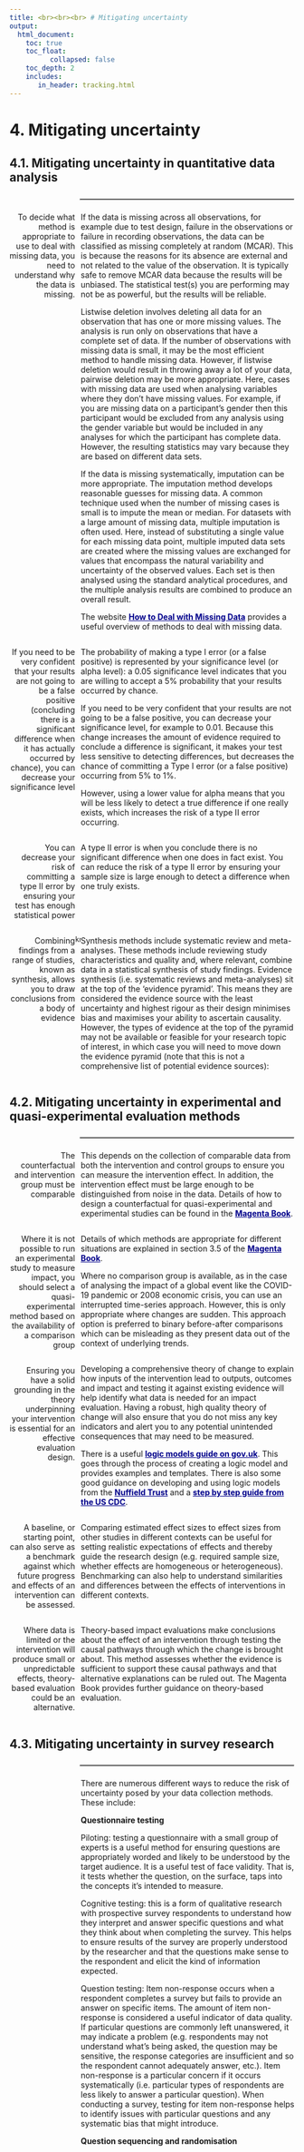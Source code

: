 ```yaml
---
title: <br><br><br> # Mitigating uncertainty
output:
  html_document:
    toc: true
    toc_float:
          collapsed: false
    toc_depth: 2
    includes:
       in_header: tracking.html
---
```


<style type="text/css">

#TOC {
margin-top: 50px;
}

.list-group-item.active, .list-group-item.active:hover, .list-group-item.active:focus {
background-color: DARKBLUE;
} 

body {
margin-top: 150px;
counter-reset : h1;
}

.title{
display : none;
}

h1 {
  counter-reset:h2;
}

h2 {
counter-reset : h3;
}

h1:before{
  content : "4" ". ";
  counter-increment: h1;
}

h2:before {
content : "4" "." counter(h2,decimal) ". ";
counter-increment : h2;
}

h2.nocount:before {
content : "";
counter-increment : none;
}

.section h2{
padding-top: 200px;
float:right;
width: 75%;
}

hr { 
  display: block;
  margin-top: 0.5em;
  margin-bottom: 0.5em;
  margin-left: auto;
  margin-right: auto;
  border-style: inset;
  border-width: 1px;
  width: 75%;
  float: right;
} 

.section h3{
float:right;
width: 75%;
}

.leftA{
float: left;
width: 100%;
font-weight: bold;
}

.rightA{
float:right;
width: 75%;
}

.leftB{
float: left;
width: 23%;
text-align: right;
}

.footer{
  position: relative; 
  margin-top: 100px; 
  height = 100px; 
  width: 100%;
  text-align: left
}


.
</style>

<div class="pageContentWrapper">

# Mitigating uncertainty 

<!-- introduction here?*-->

## Mitigating uncertainty in quantitative data analysis

<div style="clear: both;"></div>

<hr>

<div style="clear: both;"></div>

<div class = "rightA">
If the data is missing across all observations, for example due to test design, failure in the observations or failure in recording observations, the data can be classified as missing completely at random (MCAR). This is because the reasons for its absence are external and not related to the value of the observation. It is typically safe to remove MCAR data because the results will be unbiased. The statistical test(s) you are performing may not be as powerful, but the results will be reliable.
<br>

Listwise deletion involves deleting all data for an observation that has one or more missing values. The analysis is run only on observations that have a complete set of data. If the number of observations with missing data is small, it may be the most efficient method to handle missing data. However, if listwise deletion would result in throwing away a lot of your data, pairwise deletion may be more appropriate. Here, cases with missing data are used when analysing variables where they don’t have missing values. For example, if you are missing data on a participant's gender then this participant would be excluded from any analysis using the gender variable but would be included in any analyses for which the participant has complete data. However, the resulting statistics may vary because they are based on different data sets.
<br>

If the data is missing systematically, imputation can be more appropriate. The imputation method develops reasonable guesses for missing data. A common technique used when the number of missing cases is small is to impute the mean or median. For datasets with a large amount of missing data, multiple imputation is often used. Here, instead of substituting a single value for each missing data point, multiple imputed data sets are created where the missing values are exchanged for values that encompass the natural variability and uncertainty of the observed values. Each set is then analysed using the standard analytical procedures, and the multiple analysis results are combined to produce an overall result.

The website <a href="https://www.mastersindatascience.org/learning/how-to-deal-with-missing-data/#:~:text=%2520How%2520to%2520Deal%2520with%2520Missing%2520Data%2520,a%2520large%2520amount%2520of%2520missing%2520data.%2520More%2520" style="color: DARKBLUE;"><b>How to Deal with Missing Data</b></a> provides a useful overview of methods to deal with missing data.
</div>

<div class = "leftB"> 
To decide what method is appropriate to use to deal with missing data, you need to understand why the data is missing.
</div>

<div class = "rightA">
The probability of making a type I error (or a false positive) is represented by your significance level (or alpha level): a 0.05 significance level indicates that you are willing to accept a 5% probability that your results occurred by chance.
<br>

If you need to be very confident that your results are not going to be a false positive, you can decrease your significance level, for example to 0.01. Because this change increases the amount of evidence required to conclude a difference is significant, it makes your test less sensitive to detecting differences, but decreases the chance of committing a Type I error (or a false positive) occurring from 5% to 1%.
<br>

However, using a lower value for alpha means that you will be less likely to detect a true difference if one really exists, which increases the risk of a type II error occurring.
</div>

<div class = "leftB"> 
If you need to be very confident that your results are not going to be a false positive (concluding there is a significant difference when it has actually occurred by chance), you can decrease your significance level
</div>

<div class = "rightA"> 
A type II error is when you conclude there is no significant difference when one does in fact exist. You can reduce the risk of a type II error by ensuring your sample size is large enough to detect a difference when one truly exists.
</div>

<div class = "leftB">
You can decrease your risk of committing a type II error by ensuring your test has enough statistical power
</div>

<div style="clear: both;"></div>

<div class = "rightA">
Synthesis methods include systematic review and meta-analyses. These methods include reviewing study characteristics and quality and, where relevant, combine data in a statistical synthesis of study findings. Evidence synthesis (i.e. systematic reviews and meta-analyses) sit at the top of the ‘evidence pyramid’. This means they are considered the evidence source with the least uncertainty and highest rigour as their design minimises bias and maximises your ability to ascertain causality. However, the types of evidence at the top of the pyramid may not be available or feasible for your research topic of interest, in which case you will need to move down the evidence pyramid (note that this is not a comprehensive list of potential evidence sources):
</div>

<div class = "leftB">
Combining findings from a range of studies, known as synthesis, allows you to draw conclusions from a body of evidence
</div>

```r

knitr::include_graphics("images/evidence_pyramid.png")

```

<div style="clear: both;"></div>



## Mitigating uncertainty in experimental and quasi-experimental evaluation methods

<div style="clear: both;"></div>

<hr>

<div style="clear: both;"></div>

<div class = "rightA"> 
This depends on the collection of comparable data from both the intervention and control groups to ensure you can measure the intervention effect. In addition, the intervention effect must be large enough to be distinguished from noise in the data. Details of how to design a counterfactual for quasi-experimental and experimental studies can be found in the <a href="https://www.gov.uk/government/publications/the-magenta-book" style="color: DARKBLUE;"><b>Magenta Book</b></a>.
</div>

<div class = "leftB">
The counterfactual and intervention group must be comparable
</div>

<div class = "rightA">
Details of which methods are appropriate for different situations are explained in section 3.5 of the <a href="https://www.gov.uk/government/publications/the-magenta-book" style="color: DARKBLUE;"><b>Magenta Book</b></a>.
<br>

Where no comparison group is available, as in the case of analysing the impact of a global event like the COVID-19 pandemic or 2008 economic crisis, you can use an interrupted time-series approach. However, this is only appropriate where changes are sudden. This approach option is preferred to binary before-after comparisons which can be misleading as they present data out of the context of underlying trends.
</div>

<div class = "leftB">
Where it is not possible to run an experimental study to measure impact, you should select a quasi-experimental method based on the availability of a comparison group
</div>

<div class = "rightA">
Developing a comprehensive theory of change to explain how inputs of the intervention lead to outputs, outcomes and impact and testing it against existing evidence will help identify what data is needed for an impact evaluation. Having a robust, high quality theory of change will also ensure that you do not miss any key indicators and alert you to any potential unintended consequences that may need to be measured.
<br>

There is a useful <a href="https://www.gov.uk/guidance/evaluation-in-health-and-wellbeing-creating-a-logic-model" style="color: DARKBLUE;"><b>logic models guide on gov.uk</b></a>. This goes through the process of creating a logic model and provides examples and templates. There is also some good guidance on developing and using logic models from the <a href="https://www.nuffieldtrust.org.uk/files/2019-02/stephanie-kumpunen-and-muna-sheikh.pdf" style="color: DARKBLUE;"><b>Nuffield Trust</b></a> and a <a href="https://www.cdc.gov/eval/steps/step2/index.htm" style="color: DARKBLUE;"><b>step by step guide from the US CDC</b></a>.
</div>

<div class = "leftB">
Ensuring you have a solid grounding in the theory underpinning your intervention is essential for an effective evaluation design.
</div>

<div class = "rightA">
Comparing estimated effect sizes to effect sizes from other studies in different contexts can be useful for setting realistic expectations of effects and thereby guide the research design (e.g. required sample size, whether effects are homogeneous or heterogeneous). Benchmarking can also help to understand similarities and differences between the effects of interventions in different contexts.
</div>

<div class = "leftB">
A baseline, or starting point, can also serve as a benchmark against which future progress and effects of an intervention can be assessed.
</div>

<div style="clear: both;"></div>

<div class = "rightA">
Theory-based impact evaluations make conclusions about the effect of an intervention through testing the causal pathways through which the change is brought about. This method assesses whether the evidence is sufficient to support these causal pathways and that alternative explanations can be ruled out. The Magenta Book provides further guidance on theory-based evaluation.
</div>

<div class = "leftB">
Where data is limited or the intervention will produce small or unpredictable effects, theory-based evaluation could be an alternative.
</div>

<div style="clear: both;"></div>


## Mitigating uncertainty in survey research

<div style="clear: both;"></div>

<hr>

<div style="clear: both;"></div>

<div class = "rightA">

There are numerous different ways to reduce the risk of uncertainty posed by your data collection methods. These include:
<br>

<b>Questionnaire testing</b>
<br>

Piloting: testing a questionnaire with a small group of experts is a useful method for ensuring questions are appropriately worded and likely to be understood by the target audience. It is a useful test of face validity. That is, it tests whether the question, on the surface, taps into the concepts it’s intended to measure.
<br>

Cognitive testing: this is a form of qualitative research with prospective survey respondents to understand how they interpret and answer specific questions and what they think about when completing the survey. This helps to ensure results of the survey are properly understood by the researcher and that the questions make sense to the respondent and elicit the kind of information expected.
<br>

Question testing: Item non-response occurs when a respondent completes a survey but fails to provide an answer on specific items. The amount of item non-response is considered a useful indicator of data quality. If particular questions are commonly left unanswered, it may indicate a problem (e.g. respondents may not understand what’s being asked, the question may be sensitive, the response categories are insufficient and so the respondent cannot adequately answer, etc.). Item non-response is a particular concern if it occurs systematically (i.e. particular types of respondents are less likely to answer a particular question). When conducting a survey, testing for item non-response helps to identify issues with particular questions and any systematic bias that might introduce.
<br>

<b>Question sequencing and randomisation</b>
<br>

To minimise the priming effects arising from the order of questions, researchers should carefully decide the sequence of questions, as well as considering whether rotating the order of certain questions is appropriate. Furthermore, it’s common practice to randomise the order of response options where these are codes or statements, and invert the order of the scale for half the respondents for questions with a rating scale as the response options.

<b>Using scripting and logic in online surveys</b>
<br>

To increase data accuracy, for online surveys you can use methods such as only showing particular questions to respondents as a result of their responses to previous questions and ensuring that several answer options cannot be chosen on questions where only one answer option should be chosen.
<br>

<b>The size of your sample</b>
<br>

Larger samples will tend to be more representative (assuming you are conducting random sampling). Keep in mind that it’s unlikely that every sample will be perfectly similar to the population of interest. There will always be a little sampling error associated with any study, unless you sample every single member of your population.
<br>

<b>The likely response rates of your survey</b>
<br>

You may need to contact a lot more people than you need to achieve a sample that is representative of your population under study and allows you to draw conclusions within the margin of error you are willing to accept.
<br>

<b>Your sampling frame (your possible participants) and recruitment procedures</b>
<br>

Avoid only recruiting members of a certain subset of your population. Ideally you would randomly sample from your sample frame. Through this, you minimize any selection biases that might occur, such as volunteer bias.
Selection bias occurs when the subjects studied are not representative of the target population about which conclusions are to be drawn. However, selection bias is only problematic if the response probability is correlated with the variable you are measuring, i.e. the people who respond to the survey answer differently to your questions to the way in which those who did not respond would have done. Thus, addressing selection bias requires breaking the connection between non-response probability and outcome variables: adaptive response design.
<br>

<b>Implementing a stratification protocol, such as proportionate stratified sampling</b>
<br>

Let’s say you do your research and find out your population under study are 80% women. You could then make sure that 80% of your sample consists of women, such as by quota sampling.
<br>

Alternatively, you might want to consider over-sampling: this is the selection of a large number of additional respondents that match certain criteria, to allow researchers to measure more precisely the changes in key populations.While this might not result in your overall sample representing the overall population under study (e.g. the general population), this may provide the most useful approach to allow you to draw conclusions from a small sub-group, such as a particular ethnic group.
<br>

<b>Using sample weights to correct for the over-representation or under-representation of key groups</b>
<br>

You can weight down the responses from the over-represented group (which may have been purposefully oversampled) to make sure their views do not have a disproportionately large effect when conclusions are drawn based on responses from the whole sample, or weight up the responses from under-represented group to make sure they don’t have a disproportionately small effect.
<br>

A sample weight is a statistical measurement which is linked to the record of every survey respondent. The sample weight is calculated based on the probability of being selected for the survey for the respondent and can also account for other imbalances which arise in the sampling process, such as non-response adjustment. The value of a weight can be interpreted as a measure of the number of population members represented by that respondent.
<br>

For example, if 51% of a population are female, but a sample is only 40% female, then weighting is used to correct for this imbalance. There are a number of different types of weights:
<br>

<i>Design weights</i>
<br>

We use design weights to account for the different probabilities of being sampled that different respondent types have. Let’s say we’re collecting data based on a list of addresses. People who live in a place where many families share the same address will have a lower chance of being surveyed than people who live at single-family addresses. Weighting our survey results ensures our results won’t be skewed by this discrepancy.
<br>

<i>Non-response weights</i>
<br>

You can use non-response weights to correct for the fact that some types of people are less likely to be willing to participate in your survey than others. To illustrate, let’s imagine that young people in our district are less inclined to answer our survey questions. Weighting our results ensures that we account for this fact by placing more load on the responses from young people who do participate.
<br>

<i>Calibration/post-stratification weights</i>
<br>

You can use calibration weights to make the characteristics of your sample closely match the characteristics of your population. This is commonly done using demographic data (like gender, age, income level) that is publicly available (from a Census, for example) as the target and adjusting the sample demographics to match that target.
<br>

Weights almost always increase the standard errors of estimates and introduce instability into your data. Some researchers like to “trim” the weights to not allow extremely high weights that can increase instability of estimates, but trimming the weights can often result in reducing the representativeness of the weighted data – it’s a trade-off between less instability or more accurate representativeness.

</div>

<div style="clear: both;"></div>

## Mitigating uncertainty in qualitative research

<div style="clear: both;"></div>

<hr>

<div style="clear: both;"></div>

<div class = "rightA">
There are three main ways to mitigate uncertainty when conducting and using qualitative research: standardisation; validation; and transparency.
</div>

<div style="clear: both;"></div>

<div class = "leftB">
Standardisation of tools and processes can help to minimise uncertainty in qualitative research
</div>

<div class = "rightA">
To minimise the uncertainty that researchers can introduce to the research, steps should be taken to facilitate consistency in approach throughout the research process - from participant recruitment, through to fieldwork (interviews and focus groups), analysis and reporting. The exceptions to this is where the researcher is intended to be part of the research process, and their perspective is a key output (e.g. where they play the role of participant observers or immerse themselves in a culture), or where there are ethical considerations that need to be considered to ensure participant welfare.

<b> Research tools </b>

It is common practice to produce and use standardised research and analysis tools, and to provide briefings to team members about how they should be applied. For example, it is usual to produce a script and questionnaire for recruiters to use to screen participants. This ensures that all potential respondents are asked the same questions in the same format and in the same order to determine their eligibility to participate in the research.

It is also usual for all researchers undertaking fieldwork to follow a standard topic or discussion guide. These can vary in style and level of detail depending on the nature of the study and researcher preferences, but provide instructions for how interviews should be completed including the order in which topics should be discussed, the approximate length of time to spend of each topic and key questions or probes that should be asked to all participants. The level of flexibility that researchers have in using the guide should be agreed up front, and the aims and objectives of the research emphasised so all involved are aligned and clear about how the project should be delivered. 

Where possible, researchers other than the lead researcher should aim to observe at least one interview or focus group before undertaking fieldwork so they are familiar with how the topic guide is used in practice. Likewise the lead researcher could observe the first session facilitated by another member of the team to ensure consistency in approaches. A short debrief should be provided after the first interview to discuss any issues or proposed changes required to the discussion guide before further fieldwork takes place. Additional checkpoints during fieldwork should be built into the project plan to review progress and consider if any further tweaks to the discussion guide should be made. All of these measures will help to improve consistency across fieldwork and minimise researcher bias.

<b> Outputs </b>

The main sources of data produced via qualitative research are written outputs. These can range from brief notes taken by the researcher during or immediately after fieldwork - including references to key themes discussed, short quotes, and observations and reflections of the researcher - to full verbatim transcripts which include every pause, ‘umm’ and ‘ah’. Where possible audio or video recordings of interviews and focus groups should be made to facilitate recall. These should be transcribed and used as a supplement to the researcher’s notes. Where this is done, a consistent format should be used. To further reduce uncertainty where audio or video recordings have been made, a second transcriber or observer can be tasked with quality assuring transcripts and notes to ensure all relevant information is captured and recorded accurately. Doing so reduces the risk of bias in interpretation or selection of data and provides all researchers in the team with access to data produced via each interview or focus group.

<b> Analysis </b>

Where a team of researchers are involved in conducting the fieldwork and analysing and reporting the findings it is important to establish a common approach to analysis up front. It is common practice to use analysis software such as NVivo or MAXQDA, or even a simple spreadsheet. Regardless of the preferred analytical tool being used, the process can be expedited and facilitated by setting out expectations of how data should be organised and managed before commencing analysis, establishing a common set of labels or codes that can be applied to the data during analysis, and agreeing points to review and refine the approach.
</div>

<div style="clear: both;"></div>

<div class = "leftB">
A range of techniques can be used to validate qualitative, contextualise and test out qualitative findings
</div>

<div class = "rightA">
A range of techniques can be employed to sense-check interpretation, appropriateness and prevalence of qualitative findings. These include: 1) analytic induction; 2) data triangulation; 3) respondent validation; and 4) analytical quality assurance.

<b> Analytic induction </b>

One of the most common theoretical methods used in qualitative data analysis in Grounded Theory. This is based on the idea that hypotheses about our data should be generated by or ‘grounded in’ the data itself rather than developed prior to data collection and analysis. The process of generating and testing these hypotheses is analytic induction. This involves systematic interrogation of the data. Hypotheses are generated during analysis and tested on a small number of cases in the sample and then refined or reformulated until all cases fit and all data has been used. Whilst this process is time and labour intensive, and can be complex, it can help to reduce uncertainty by focusing on those things that are consistent or universal within the data and ensuring that no evidence is overlooked or set aside.

<b> Data triangulation </b>

One way to sense-check or validate qualitative research findings and potentially reduce uncertainty is to consider the extent to which they align with findings from other sources of evidence, a process known as triangulation. This could include findings from other similar qualitative studies, or a review of the wider evidence base. 

It is also common to adopt a multi-method approach to data collection within one study to be able to look at the same phenomenon from different perspectives. For example, a study could employ multiple qualitative methods - interviews and observation. By doing so the researchers may seek to sense-check what they observe with participants' motives or perceptions of their own behaviour. Another approach commonly used is mixing qualitative and quantitative methods in the same study, using a survey of a wider sample of respondents to test the validity of qualitative findings.  

The key assumption behind data triangulation is that if you look at the same phenomenon in different ways and generate similar findings or conclusions then there is greater reliability and less uncertainty. Whilst there is value in this approach and it can provide greater confidence in research findings, it should be treated as a way of providing greater breadth, richness and rigour to the research rather than a means to provide a complete or ‘true’ picture as qualitative research by nature involves some level of interpretation.

<b> Respondent validation </b>

One way to minimise the risk that the researcher has misunderstood or misrepresented the research participant’s perspective is respondent validation. This is particularly useful when undertaking ethnographic research or generating case studies. The researcher will seek confirmation that their findings and perceptions match with the views of those who participated in the research by sharing their work with them and inviting feedback. This technique is particularly important in instances where research participants will be identifiable in the findings (e.g. where respondents have agreed to be used in a case study or organisations have agreed to be named in a report) to ensure they are content with how they are being represented. 

However, it is worth being mindful that one of the key purposes and strengths of the research process is to observe social phenomena - to look upon it from an external perspective. The researcher or research team plays a key role in this. By asking respondents to check and correct the researcher’s interpretation of the social world, it privileges the respondent’s view of their actions which does not necessarily increase the validity of findings. There are, of course, times where research is designed to be respondent-led - whereby the respondent acts as the researcher and may even interview and observe their peers as well as provide insight into their own lives. Where this is not the case, the decision to seek respondent validation of research findings should be considered carefully and alongside the role of the researcher in the research process.

<b> Analytical quality assurance </b>

As outlined in <a href = "https://analystsuncertaintytoolkit.github.io/UncertaintyWeb/chapter_5.html#Mitigating_uncertainty_in_quantitative_data_analysis" style ="color: DARKBLUE;"> <b>mitigating uncertainty in quantitative data analysis</b></a>, steps applied to quality assuring quantitative data are also relevant to quality assuring qualitative research. 

Although the AQUA book does not specifically outline suggestions for AQA of qualitative research, it should be subject to the same attention to best practice and quality assurance in its design and analysis as model building and quantitative analysis. Check whether your department has created its own guidance for conducting qualitative AQA (for example, this exists in the Home Office). 

To facilitate rigorous AQA, a complete audit trail should be kept recording decision points made and outputs produced at all key stages in the research process. This includes details about how the research problem or questions were defined at the outset; the approach to sampling and recruitment selection; research tools; copies of any notes, transcripts, audio-visual materials or other materials generated through the research (e.g. respondent diaries, journals or scrapbooks); and decisions regarding data analysis (e.g. theoretical approach, coding framework). AQA can take place during the research process as well as its conclusion. AQA reviewers act like auditors, checking that appropriate procedures have been followed and considering the extent to which theoretical inferences are credible and defensible. Consequently, AQA of qualitative research can be quite a demanding and resource intensive exercise. Whilst it can help to reduce uncertainty, analysts should keep proportionality in mind when deciding how and when it can best support the research process.
</div>

<div style="clear: both;"></div>

<div class = "leftB">
Being transparent about how the research and analysis was conducted builds confidence in the findings
</div>

<div class = "rightA">
As noted above, maintaining a clear audit trail can help to mitigate uncertainty by facilitating peer review and scrutiny of the research process and its findings. When reporting findings from qualitative research it is important to be transparent about both the limitations and bias in the research design and the implications for how they should be interpreted and used. See <a href = "https://analystsuncertaintytoolkit.github.io/UncertaintyWeb/chapter_4.html#Communicating_uncertainty_in_qualitative_research" style ="color: DARKBLUE;"> <b>communicating uncertainty in qualitative research</b></a> for further details. When doing so it is important to reiterate the role and purpose of qualitative research and that findings are not intended to be representative of or generalisable to the wider population.
</div>

<div style="clear: both;"></div>

<div class="footer">
<b>Useful links:</b>
<br><br>
<a href="accessibility.html">Click here to see the accessibility statement</a>
<br><br>
<a href="index.html">Click here to return to home page</a>
</div>

